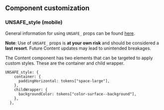 ## Component customization

### UNSAFE_style (mobile)

General information for using `UNSAFE_` props can be found
[here](/guides/customizing-components).

**Note**: Use of `UNSAFE_` props is **at your own risk** and should be
considered a **last resort**. Future Content updates may lead to unintended
breakages.

The Content component has two elements that can be targeted to apply custom
styles. These are the container and child wrapper.

```tsx
UNSAFE_style: {
    container: {
      paddingHorizontal: tokens["space-large"],
    },
    childWrapper: {
      backgroundColor: tokens["color-surface--background"],
    },
  },
```
